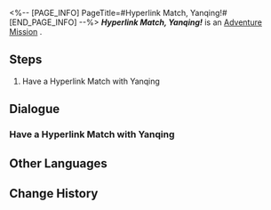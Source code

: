 <%-- [PAGE_INFO]
PageTitle=#Hyperlink Match, Yanqing!#
[END_PAGE_INFO] --%>
{{Stub|Dialogue.}}
{{Mission Infobox
|id            = 8014132
|title         = 
|image         = <!--Mission Hyperlink Match, Yanqing!.png-->
|type          = Adventure
|event_name    = 
|chapter       = 
|requirements  = 
* [[Adventure Mission]] ''[[Hyperlink Match, Natasha!]]'' completed
* [[Adventure Mission]] ''[[Hyperlink Match, Clara!]]'' completed
* [[Adventure Mission]] ''[[Hyperlink Match, Gepard!]]'' completed
* [[Adventure Mission]] ''[[Hyperlink Match, Lynx!]]'' completed
|summary       = <!--official mission summary from Fate's Atlas-->
|characters    = Trailblazer
|startLocation = [[<!--starting world-->]] - [[<!--starting area-->]]
|world         = <!--starting world-->
|area          = <!--starting area-->
|prev          = Hyperlink Match, Lynx!
|next          = 
|exp           = 
|credits       = 
|stellarJade   = 
|other         = 
}}
'''''Hyperlink Match, Yanqing!''''' is an [[Adventure Mission]]<!--in [world]-->.

==Steps==
# Have a Hyperlink Match with Yanqing

<!--
==Gameplay Notes==

--><!--
==Trial Character==

-->
==Dialogue==
{{Stub Dialogue}}
===Have a Hyperlink Match with Yanqing===
{{Mission Description|type=adventure|location=<!--to be added-->|The core gameplay loop behind Aetherium Wars is "dueling." Challenge different players and show your true strength!}}
{{Dialogue Start}}
:{{tx}}
{{Dialogue End}}

==Other Languages==
{{Other Languages
|en   = Hyperlink Match, Yanqing!
|zhs  = 超链接对决！彦卿
|zht  = 超連結對決！彥卿
|ja   = ハイパーリンクバトル！彦卿
|ko   = 하이퍼링크 대결! 연경
|es   = Enfrentamiento de hipervínculos: Yanqing
|fr   = Combat hyperlink&nbsp;: Yanqing&nbsp;!
|ru   = Матч! Яньцин!
|th   = ประลองไฮเปอร์ลิงก์กับ Yanqing!
|vi   = Quyết Đấu Siêu Liên Kết! Yanqing
|de   = Hyperlinkmatch, Yanqing!
|id   = Duel Hyperlink, Yanqing!
|pt   = Batalha de Hyperlink, Yanqing!
}}

==Change History==
{{Change History|1.4}}
